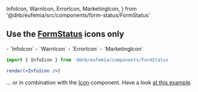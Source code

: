   InfoIcon,
  WarnIcon,
  ErrorIcon,
  MarketingIcon,
} from '@dnb/eufemia/src/components/form-status/FormStatus'

## Use the [**FormStatus**](/uilib/components/form-status) icons only

<VisibilityByTheme hidden="sbanken">
  - `InfoIcon` <InfoIcon />
  - `WarnIcon` <WarnIcon />
  - `ErrorIcon` <ErrorIcon />
  - `MarketingIcon` <MarketingIcon />
</VisibilityByTheme>
<VisibilityByTheme visible="sbanken">
  - `InfoIcon` <InfoIcon theme="sbanken" />
  - `WarnIcon` <WarnIcon />
  - `ErrorIcon` <ErrorIcon />
  - `MarketingIcon` <MarketingIcon />
</VisibilityByTheme>

```jsx
import { InfoIcon } from '@dnb/eufemia/components/FormStatus

render(<InfoIcon />)
```

... or in combination with the [Icon](/uilib/components/form-status?fullscreen#form-status-icons) component. Have a look [at this example](/uilib/components/form-status#form-status-icons).
